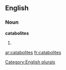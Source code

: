 ==English==

===Noun===
'''catabolites'''

# {{plural of|[[catabolite]]}}

[[Category:English plurals]]

[[ar:catabolites]]
[[fr:catabolites]]